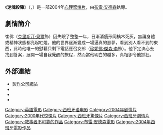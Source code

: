 {{noteTA
|T=zh-hans:机械师 (2004年电影); zh-hk:迷魂殺陣; zh-tw:克里斯汀貝爾之黑暗時刻;
|G1=Show
|1=zh-hans:机械师; zh-hk:迷魂殺陣; zh-tw:克里斯汀貝爾之黑暗時刻;}}
{{unreferenced|time=2010-02-21T09:27:47+00:00}}
{{Infobox Film
| name       = 迷魂殺陣
| original_name = The Machinist
| image      = The Machinist poster.JPG
| image_size = 
| caption    = 
| director   = [[布雷·安德森|布雷·安德森]]
| producer   = Fantastic Factory（Filmax/Casteleao Producciones，[[西班牙|西班牙]]）
| writer     = {{tsl|en|Scott Kosar|Scott Alan Kosar}}
| narrator   = 
| starring   = [[克里斯汀·貝爾|克里斯汀·貝爾]]<br />[[珍妮佛·傑森·李|珍妮佛·傑森·李]]<small>（{{lang|en|Jennifer Jason Leigh}}）</small><br />{{tsl|en|John Sharian|}}<br />{{tsl|en|Aitana Sánchez-Gijón|}}<br />{{tsl|en|Michael Ironside|}}
| music      = Roque Baños
| cinematography =
| editing    = 
| distributor= [[派拉蒙|派拉蒙]]（美國）
| released   = [[美國|美國]]：2004年10月22日<br />[[台灣|台灣]]：2008年9月上旬發行DVD
| runtime    = 102分鐘
| country    = [[西班牙|西班牙]]
| language   = [[英語|英語]]
| budget     = 
| gross      = 107萬[[美元|美元]]
}}
《'''迷魂殺陣'''》（{{lang-en|The Machinist}}，{{lang-es|El Maquinista}}）是一部2004年[[心理驚悚片|心理驚悚片]]，由[[布雷·安德森|布雷·安德森]]執導。

== 劇情簡介 ==
崔佛（[[克里斯汀·貝爾|克里斯汀·貝爾]]飾）因失眠了整整一年，日漸消瘦形同槁木死灰，無論身體或精神狀態都亮起紅燈。他的世界逐漸變成一場逼真的惡夢，看到別人看不到的東西，此時他唯一的慰藉只剩下電話應召女郎（[[珍妮佛·傑森·李|珍妮佛·傑森·李]]飾）。他下定決心去找到答案，展開一場自我覺醒的旅程，然而當他明白的越多，真相卻令他抓狂。

==外部連結==
* [https://web.archive.org/web/20080914051216/http://www.themachinistthemovie.com/ 製作公司網站]
* {{imdb title|id=0361862}}
* {{AllMovie title|300962}}
* {{rotten-tomatoes|id=machinist}}

{{布雷·安德森}}
{{DEFAULTSORT:Machinist, The}}
[[Category:英語電影|Category:英語電影]]
[[Category:西班牙语电影|Category:西班牙语电影]]
[[Category:2004年剧情片|Category:2004年剧情片]]
[[Category:2000年代惊悚片|Category:2000年代惊悚片]]
[[Category:西班牙驚悚片|Category:西班牙驚悚片]]
[[Category:西班牙劇情片|Category:西班牙劇情片]]
[[Category:敘事者不可靠的作品|Category:敘事者不可靠的作品]]
[[Category:布雷·安德森電影|Category:布雷·安德森電影]]
[[Category:2004年西班牙電影作品|Category:2004年西班牙電影作品]]